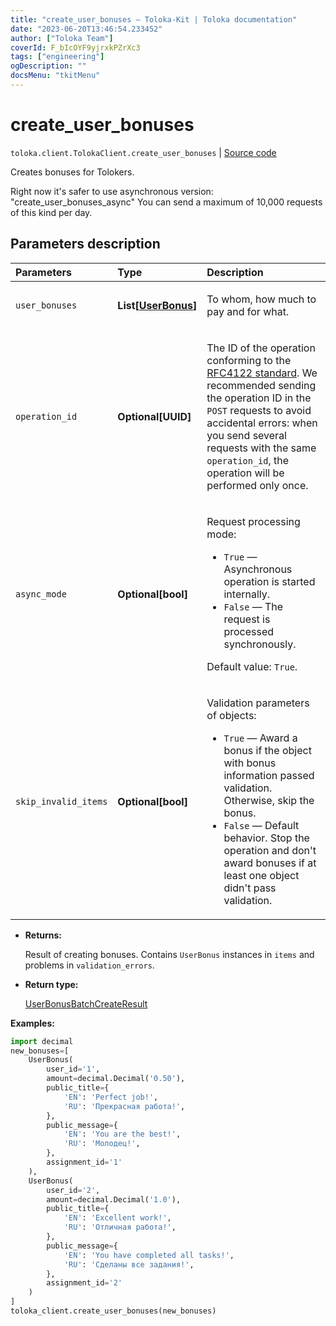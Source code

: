 ```yaml
---
title: "create_user_bonuses — Toloka-Kit | Toloka documentation"
date: "2023-06-20T13:46:54.233452"
author: ["Toloka Team"]
coverId: F_bIcOYF9yjrxkPZrXc3
tags: ["engineering"]
ogDescription: ""
docsMenu: "tkitMenu"
---
```


# create_user_bonuses

`toloka.client.TolokaClient.create_user_bonuses` | [Source code](https://github.com/Toloka/toloka-kit/blob/v1.2.0/src/client/__init__.py#L3033)

Creates bonuses for Tolokers.

Right now it's safer to use asynchronous version: "create_user_bonuses_async"
You can send a maximum of 10,000 requests of this kind per day.

## Parameters description

| Parameters | Type | Description |
| :----------| :----| :-----------|
`user_bonuses`|**List\[[UserBonus](/docs/toloka-kit/reference/toloka.client.user_bonus.UserBonus)\]**|<p>To whom, how much to pay and for what.</p>
`operation_id`|**Optional\[UUID\]**|<p>The ID of the operation conforming to the [RFC4122 standard](https://tools.ietf.org/html/rfc4122). We recommended sending the operation ID in the `POST` requests to avoid accidental errors: when you send several requests with the same `operation_id`, the operation will be performed only once.</p>
`async_mode`|**Optional\[bool\]**|<p>Request processing mode:</p> <ul> <li>`True` — Asynchronous operation is started internally.</li> <li>`False` — The request is processed synchronously.</li> </ul> <p></p><p>Default value: `True`.</p>
`skip_invalid_items`|**Optional\[bool\]**|<p>Validation parameters of objects:</p> <ul> <li>`True` — Award a bonus if the object with bonus information passed validation. Otherwise, skip the bonus.</li> <li>`False` — Default behavior. Stop the operation and don't award bonuses if at least one object didn't pass validation.</li> </ul>

* **Returns:**

  Result of creating bonuses. Contains `UserBonus` instances in `items` and
problems in `validation_errors`.

* **Return type:**

  [UserBonusBatchCreateResult](/docs/toloka-kit/reference/toloka.client.batch_create_results.UserBonusBatchCreateResult)

**Examples:**

```python
import decimal
new_bonuses=[
    UserBonus(
        user_id='1',
        amount=decimal.Decimal('0.50'),
        public_title={
            'EN': 'Perfect job!',
            'RU': 'Прекрасная работа!',
        },
        public_message={
            'EN': 'You are the best!',
            'RU': 'Молодец!',
        },
        assignment_id='1'
    ),
    UserBonus(
        user_id='2',
        amount=decimal.Decimal('1.0'),
        public_title={
            'EN': 'Excellent work!',
            'RU': 'Отличная работа!',
        },
        public_message={
            'EN': 'You have completed all tasks!',
            'RU': 'Сделаны все задания!',
        },
        assignment_id='2'
    )
]
toloka_client.create_user_bonuses(new_bonuses)
```